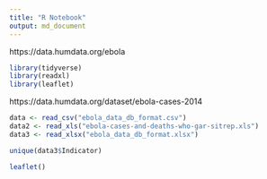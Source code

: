 ```yaml
---
title: "R Notebook"
output: md_document
---
```


https://data.humdata.org/ebola

```r
library(tidyverse)
library(readxl)
library(leaflet)
```

https://data.humdata.org/dataset/ebola-cases-2014

```r
data <- read_csv("ebola_data_db_format.csv")
data2 <- read_xls("ebola-cases-and-deaths-who-gar-sitrep.xls")
data3 <- read_xlsx("ebola_data_db_format.xlsx")
```

```r
unique(data3$Indicator)
```

```r
leaflet()
```

